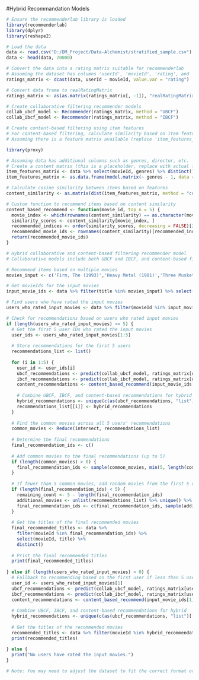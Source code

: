 #Hybrid Recommandation Models

```r
# Ensure the recommenderlab library is loaded
library(recommenderlab)
library(dplyr)
library(reshape2)

# Load the data
data <- read.csv("D:/DM_Project/Data-Alchemist/stratified_sample.csv")
data <- head(data, 20000)

# Convert the data into a rating matrix suitable for recommenderlab
# Assuming the dataset has columns 'userId', 'movieId', 'rating', and 'title'
ratings_matrix <- dcast(data, userId ~ movieId, value.var = "rating")

# Convert data frame to realRatingMatrix
ratings_matrix <- as(as.matrix(ratings_matrix[, -1]), "realRatingMatrix")

# Create collaborative filtering recommender models
collab_ubcf_model <- Recommender(ratings_matrix, method = "UBCF")
collab_ibcf_model <- Recommender(ratings_matrix, method = "IBCF")

# Create content-based filtering using item features
# For content-based filtering, calculate similarity based on item features (e.g., genres, directors, actors)
# Assuming there is a feature matrix available (replace 'item_features_matrix' with actual feature data)

library(proxy)

# Assuming data has additional columns such as genres, director, etc.
# Create a content matrix (this is a placeholder, replace with actual features)
item_features_matrix <- data %>% select(movieId, genres) %>% distinct() %>% mutate(genres = as.factor(genres))
item_features_matrix <- as.data.frame(model.matrix(~ genres - 1, data = item_features_matrix))

# Calculate cosine similarity between items based on features
content_similarity <- as.matrix(dist(item_features_matrix, method = "cosine"))

# Custom function to recommend items based on content similarity
content_based_recommend <- function(movie_id, top_n = 5) {
  movie_index <- which(rownames(content_similarity) == as.character(movie_id))
  similarity_scores <- content_similarity[movie_index, ]
  recommended_indices <- order(similarity_scores, decreasing = FALSE)[2:(top_n + 1)]
  recommended_movie_ids <- rownames(content_similarity)[recommended_indices]
  return(recommended_movie_ids)
}

# Hybrid collaborative and content-based filtering recommender model
# Collaborative models include both UBCF and IBCF, and content-based filtering is simulated with RANDOM for a hybrid approach

# Recommend items based on multiple movies
movies_input <- c('Firm, The (1993)','Heavy Metal (1981)','Three Musketeers, The (1993)','Free Willy 2: The Adventure Home (1995)')

# Get movieIds for the input movies
input_movie_ids <- data %>% filter(title %in% movies_input) %>% select(movieId) %>% distinct() %>% pull(movieId)

# Find users who have rated the input movies
users_who_rated_input_movies <- data %>% filter(movieId %in% input_movie_ids) %>% select(userId) %>% distinct() %>% pull(userId)

# Check for recommendations based on users who rated input movies
if (length(users_who_rated_input_movies) >= 5) {
  # Get the first 5 user IDs who rated the input movies
  user_ids <- users_who_rated_input_movies[1:5]
  
  # Store recommendations for the first 5 users
  recommendations_list <- list()
  
  for (i in 1:5) {
    user_id <- user_ids[i]
    ubcf_recommendations <- predict(collab_ubcf_model, ratings_matrix[user_id, ], n = 5)
    ibcf_recommendations <- predict(collab_ibcf_model, ratings_matrix[user_id, ], n = 5)
    content_recommendations <- content_based_recommend(input_movie_ids[1], top_n = 5)
    
    # Combine UBCF, IBCF, and content-based recommendations for hybrid
    hybrid_recommendations <- unique(c(as(ubcf_recommendations, "list")[[1]], as(ibcf_recommendations, "list")[[1]], as(content_recommendations, "list")[[1]]))
    recommendations_list[[i]] <- hybrid_recommendations
  }
  
  # Find the common movies across all 5 users' recommendations
  common_movies <- Reduce(intersect, recommendations_list)
  
  # Determine the final recommendations
  final_recommendation_ids <- c()
  
  # Add common movies to the final recommendations (up to 5)
  if (length(common_movies) > 0) {
    final_recommendation_ids <- sample(common_movies, min(5, length(common_movies)))
  }
  
  # If fewer than 5 common movies, add random movies from the first 5 users' recommendations
  if (length(final_recommendation_ids) < 5) {
    remaining_count <- 5 - length(final_recommendation_ids)
    additional_movies <- unlist(recommendations_list) %>% unique() %>% setdiff(final_recommendation_ids)
    final_recommendation_ids <- c(final_recommendation_ids, sample(additional_movies, min(remaining_count, length(additional_movies))))
  }
  
  # Get the titles of the final recommended movies
  final_recommended_titles <- data %>%
    filter(movieId %in% final_recommendation_ids) %>%
    select(movieId, title) %>%
    distinct()
  
  # Print the final recommended titles
  print(final_recommended_titles)
  
} else if (length(users_who_rated_input_movies) > 0) {
  # Fallback to recommending based on the first user if less than 5 users have rated
  user_id <- users_who_rated_input_movies[1]
  ubcf_recommendations <- predict(collab_ubcf_model, ratings_matrix[user_id, ], n = 10)
  ibcf_recommendations <- predict(collab_ibcf_model, ratings_matrix[user_id, ], n = 10)
  content_recommendations <- content_based_recommend(input_movie_ids[1], top_n = 10)
  
  # Combine UBCF, IBCF, and content-based recommendations for hybrid
  hybrid_recommendations <- unique(c(as(ubcf_recommendations, "list")[[1]], as(ibcf_recommendations, "list")[[1]], as(content_recommendations, "list")[[1]]))
  
  # Get the titles of the recommended movies
  recommended_titles <- data %>% filter(movieId %in% hybrid_recommendations) %>% select(movieId, title) %>% distinct()
  print(recommended_titles)
  
} else {
  print("No users have rated the input movies.")
}

# Note: You may need to adjust the dataset to fit the correct format or pre-process the data accordingly.

```

